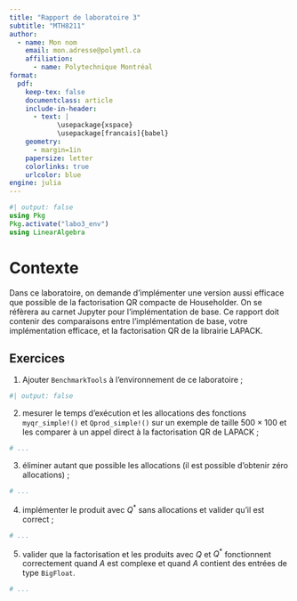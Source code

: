 ```yaml
---
title: "Rapport de laboratoire 3"
subtitle: "MTH8211"
author:
  - name: Mon nom
    email: mon.adresse@polymtl.ca
    affiliation:
      - name: Polytechnique Montréal
format:
  pdf:
    keep-tex: false
    documentclass: article
    include-in-header:
      - text: |
            \usepackage{xspace}
            \usepackage[francais]{babel}
    geometry:
      - margin=1in
    papersize: letter
    colorlinks: true
    urlcolor: blue
engine: julia
---
```


```julia
#| output: false
using Pkg
Pkg.activate("labo3_env")
using LinearAlgebra
```

# Contexte

Dans ce laboratoire, on demande d'implémenter une version aussi efficace que possible de la factorisation QR compacte de Householder.
On se réfèrera au carnet Jupyter pour l'implémentation de base.
Ce rapport doit contenir des comparaisons entre l'implémentation de base, votre implémentation efficace, et la factorisation QR de la librairie LAPACK.

## Exercices

1. Ajouter `BenchmarkTools` à l'environnement de ce laboratoire ;

```julia
#| output: false
```

2. mesurer le temps d'exécution et les allocations des fonctions `myqr_simple!()` et `Qprod_simple!()` sur un exemple de taille $500 \times 100$ et les comparer à un appel direct à la factorisation QR de LAPACK ;

```julia
# ...
```

3. éliminer autant que possible les allocations (il est possible d'obtenir zéro allocations) ;

```julia
# ...
```

4. implémenter le produit avec $Q^*$ sans allocations et valider qu'il est correct ;

```julia
# ...
```

5. valider que la factorisation et les produits avec $Q$ et $Q^*$ fonctionnent correctement quand $A$ est complexe et quand $A$ contient des entrées de type `BigFloat`.

```julia
# ...
```